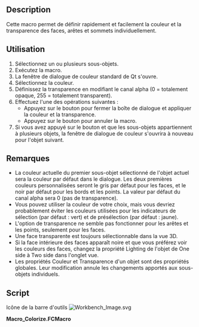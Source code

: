 <languages/>
{{Macro/fr
|Name=Macro Colorize
|Icon=Workbench_Image.svg
|Description=Définissez rapidement et facilement la couleur et la transparence des faces, arêtes et sommets individuels.
|Author=TheMarkster
|Version=1.03
|Date=2023-10-07
|FCVersion=Python3
|Download=[https://wiki.freecadweb.org/images/d/de/Workbench_Image.svg Icône de la barre d'outils]
}}

==Description==

Cette macro permet de définir rapidement et facilement la couleur et la transparence des faces, arêtes et sommets individuellement.

<span id="Usage"></span>
==Utilisation==

# Sélectionnez un ou plusieurs sous-objets.
# Exécutez la macro.
# La fenêtre de dialogue de couleur standard de Qt s'ouvre.
# Sélectionnez la couleur.
# Définissez la transparence en modifiant le canal alpha (0 = totalement opaque, 255 = totalement transparent).
# Effectuez l'une des opérations suivantes :
#* Appuyez sur le bouton {{Button|OK}} pour fermer la boîte de dialogue et appliquer la couleur et la transparence.
#* Appuyez sur le bouton {{Button|Cancel}} pour annuler la macro.
# Si vous avez appuyé sur le bouton {{Button|OK}} et que les sous-objets appartiennent à plusieurs objets, la fenêtre de dialogue de couleur s'ouvrira à nouveau pour l'objet suivant.

<span id="Notes"></span>
==Remarques==

* La couleur actuelle du premier sous-objet sélectionné de l'objet actuel sera la couleur par défaut dans le dialogue. Les deux premières couleurs personnalisées seront le gris par défaut pour les faces, et le noir par défaut pour les bords et les points. La valeur par défaut du canal alpha sera 0 (pas de transparence).
* Vous pouvez utiliser la couleur de votre choix, mais vous devriez probablement éviter les couleurs utilisées pour les indicateurs de sélection (par défaut : vert) et de présélection (par défaut : jaune).
* L'option de transparence ne semble pas fonctionner pour les arêtes et les points, seulement pour les faces.
* Une face transparente est toujours sélectionnable dans la vue 3D.
* Si la face intérieure des faces apparaît noire et que vous préférez voir les couleurs des faces, changez la propriété Lighting de l'objet de One side à Two side dans l'onglet vue.
* Les propriétés Couleur et Transparence d'un objet sont des propriétés globales. Leur modification annule les changements apportés aux sous-objets individuels.

==Script== 

Icône de la barre d'outils [[Image:Workbench_Image.svg]]

'''Macro_Colorize.FCMacro'''

{{MacroCode|code=

# -*- coding: utf-8 -*-
#Colorize macro, 2021, by <TheMarkster> LGPL2.1 or later
#Usage: Select subobjects, run macro
#A color picker dialog will appear
#Select the color for the selected subobjects.
#The alpha channel corresponds to the transparency
# 0 = no transparency, 255 = full transparency
# first 2 custom colors are the default gray and black
# used for faces and edges/points
__icon__ = "https://wiki.freecad.org/images/d/de/Workbench_Image.svg"
__version__ = "1.03"
from PySide import QtGui,QtCore
import warnings
warnings.filterwarnings("ignore", category=DeprecationWarning)

class ColorDlg (QtGui.QColorDialog):
    def __init__(self,title,flags):
        QtGui.QColorDialog.__init__(self)
        self.title = title
        self.flags = flags

    def getClr(self, currentColor):
        current = QtGui.QColor(currentColor[0]*255,currentColor[1]*255,currentColor[2]*255,currentColor[3]*255)
        self.setCustomColor(0,QtGui.QColor.fromRgb(204,204,204,0)) # gray, default face color
        self.setCustomColor(2,QtGui.QColor.fromRgb(0,0,0,0)) #black, default line and point color
        clr = self.getColor(current,None,self.title, self.flags)
        return clr

def getIdx(sen):
    '''get subelement index from sub element name, e.g. from "Face6"  we get 5'''
    if 'Face' in sen or 'Edge' in sen or 'Wire' in sen:
        val = int(sen[4:])
    elif 'Vertex' in sen:
        val = int(sen[6:])
    return val-1

def buildDefaultColorArray(color, count):
    clr = (color[0],color[1],color[2],0.0)
    return[clr] * count

def getCurrentColor(obj,subName):
    idx = getIdx(subName)
    if "Face" in subName:
        ary = obj.ViewObject.DiffuseColor
    elif "Edge" in subName:
        ary = obj.ViewObject.LineColorArray
    elif "Vertex" in subName:
        ary = obj.ViewObject.PointColorArray
    if len(ary) >= idx:
        return ary[idx]
    else:
        return ary[0]


def setColors():
    selx = Gui.Selection.getSelectionEx()
    for sel in selx:
        if sel.HasSubObjects:
            defaultColor = QtCore.Qt.gray if "Face" in sel.SubElementNames[0] else QtCore.Qt.black
            currentColor = getCurrentColor(sel.Object,sel.SubElementNames[0])
            subs = sel.SubElementNames
            faces = [name for name in subs if "Face" in name]
            edges = [name for name in subs if "Edge" in name]
            vertices = [name for name in subs if "Vertex" in name]
            objname = sel.Object.Name
            if sel.Object.Name != sel.Object.Label:
                objname += " ("+sel.Object.Label+")"
            dlg = ColorDlg('Colorize v'+__version__+' object: '+objname,QtGui.QColorDialog.ShowAlphaChannel.__or__(QtGui.QColorDialog.DontUseNativeDialog))
            col = dlg.getClr(currentColor)
            if not col.isValid(): #user canceled
                return
            col = col.getRgbF()

            if faces:
                dc = sel.Object.ViewObject.DiffuseColor
                if len(dc) == 1:
                    dc = buildDefaultColorArray(dc[0], len(sel.Object.Shape.Faces))
                indices = [getIdx(name) for name in faces]
                for idx in indices:
                    dc[idx] = col
                sel.Object.ViewObject.DiffuseColor = dc
            if edges:
                lca = sel.Object.ViewObject.LineColorArray
                if len(lca) == 1:
                    lca = buildDefaultColorArray(lca[0], len(sel.Object.Shape.Edges))
                indices = [getIdx(name) for name in edges]
                for idx in indices:
                    lca[idx] = col
                sel.Object.ViewObject.LineColorArray = lca

            if vertices:
                pca = sel.Object.ViewObject.PointColorArray
                if len(pca) == 1:
                    pca = buildDefaultColorArray(pca[0], len(sel.Object.Shape.Vertexes))
                indices = [getIdx(name) for name in vertices]
                for idx in indices:
                    pca[idx] = col
                sel.Object.ViewObject.PointColorArray = pca

        else:
            FreeCAD.Console.PrintError("No subobjects selected\n")

setColors()
}}
{{clear}}
